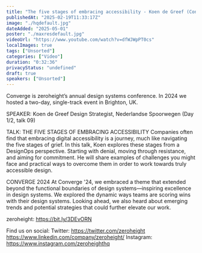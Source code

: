 ```yaml
---
title: "The five stages of embracing accessibility - Koen de Greef (Converge 2024)"
publishedAt: "2025-02-19T11:33:17Z"
image: "./hqdefault.jpg"
dateAdded: "2025-05-01"
poster: "./maxresdefault.jpg"
videoUrl: "https://www.youtube.com/watch?v=dfWJWpPT0cs"
localImages: true
tags: ["Unsorted"]
categories: ["Video"]
duration: "0:32:36"
privacyStatus: "undefined"
draft: true
speakers: ["Unsorted"]
---
```

Converge is zeroheight’s annual design systems conference. In 2024 we hosted a two-day, single-track event in Brighton, UK. 

SPEAKER: 
Koen de Greef
Design Strategist, Nederlandse Spoorwegen
(Day 1/2, talk 09)

TALK: THE FIVE STAGES OF EMBRACING ACCESSIBILITY
Companies often find that embracing digital accessibility is a journey, much like navigating the five stages of grief. In this talk, Koen explores these stages from a DesignOps perspective. Starting with denial, moving through resistance, and aiming for commitment. He will share examples of challenges you might face and practical ways to overcome them in order to work towards truly accessible design.

CONVERGE 2024
At Converge '24, we embraced a theme that extended beyond the functional boundaries of design systems—inspiring excellence in design systems. We explored the dynamic ways teams are scoring wins with their design systems. Looking ahead, we also heard about emerging trends and potential strategies that could further elevate our work.

zeroheight: https://bit.ly/3DEvORN

Find us on social:
Twitter: https://twitter.com/zeroheight
https://www.linkedin.com/company/zeroheight/
Instagram: https://www.instagram.com/zeroheighthq
